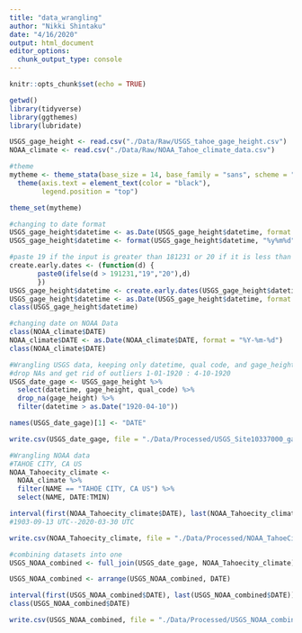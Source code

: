 ```yaml
---
title: "data_wrangling"
author: "Nikki Shintaku"
date: "4/16/2020"
output: html_document
editor_options: 
  chunk_output_type: console
---
```


```r
knitr::opts_chunk$set(echo = TRUE)
```

```r
getwd()
library(tidyverse)
library(ggthemes)
library(lubridate)

USGS_gage_height <- read.csv("./Data/Raw/USGS_tahoe_gage_height.csv")
NOAA_climate <- read.csv("./Data/Raw/NOAA_Tahoe_climate_data.csv")

#theme
mytheme <- theme_stata(base_size = 14, base_family = "sans", scheme = "s2mono") +
  theme(axis.text = element_text(color = "black"), 
        legend.position = "top")

theme_set(mytheme)
```

```r
#changing to date format
USGS_gage_height$datetime <- as.Date(USGS_gage_height$datetime, format = "%m/%d/%y") 
USGS_gage_height$datetime <- format(USGS_gage_height$datetime, "%y%m%d")

#paste 19 if the input is greater than 181231 or 20 if it is less than 
create.early.dates <- (function(d) {
       paste0(ifelse(d > 191231,"19","20"),d)
       })
USGS_gage_height$datetime <- create.early.dates(USGS_gage_height$datetime)
USGS_gage_height$datetime <- as.Date(USGS_gage_height$datetime, format = "%Y%m%d")
class(USGS_gage_height$datetime)
```

```r
#changing date on NOAA Data
class(NOAA_climate$DATE)
NOAA_climate$DATE <- as.Date(NOAA_climate$DATE, format = "%Y-%m-%d")
class(NOAA_climate$DATE)
```

```r
#Wrangling USGS data, keeping only datetime, qual code, and gage_height
#drop NAs and get rid of outliers 1-01-1920 : 4-10-1920
USGS_date_gage <- USGS_gage_height %>%
  select(datetime, gage_height, qual_code) %>%
  drop_na(gage_height) %>%
  filter(datetime > as.Date("1920-04-10"))

names(USGS_date_gage)[1] <- "DATE"

write.csv(USGS_date_gage, file = "./Data/Processed/USGS_Site10337000_gage_processed.csv", row.names = FALSE)
```

```r
#Wrangling NOAA data
#TAHOE CITY, CA US
NOAA_Tahoecity_climate <- 
  NOAA_climate %>%
  filter(NAME == "TAHOE CITY, CA US") %>%
  select(NAME, DATE:TMIN)

interval(first(NOAA_Tahoecity_climate$DATE), last(NOAA_Tahoecity_climate$DATE))
#1903-09-13 UTC--2020-03-30 UTC

write.csv(NOAA_Tahoecity_climate, file = "./Data/Processed/NOAA_TahoeCity_climate_processed.csv", row.names = FALSE)
```

```r
#combining datasets into one
USGS_NOAA_combined <- full_join(USGS_date_gage, NOAA_Tahoecity_climate)

USGS_NOAA_combined <- arrange(USGS_NOAA_combined, DATE)

interval(first(USGS_NOAA_combined$DATE), last(USGS_NOAA_combined$DATE))
class(USGS_NOAA_combined$DATE)

write.csv(USGS_NOAA_combined, file = "./Data/Processed/USGS_NOAA_combined_processed.csv", row.names = FALSE)
```


